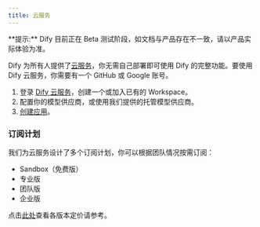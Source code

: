 ```yaml
---
title: 云服务
---
```


<Info>
**提示:** Dify 目前正在 Beta 测试阶段，如文档与产品存在不一致，请以产品实际体验为准。
</Info>

Dify 为所有人提供了[云服务](http://cloud.dify.ai)，你无需自己部署即可使用 Dify 的完整功能。要使用 Dify 云服务，你需要有一个 GitHub 或 Google 账号。

1. 登录 [Dify 云服务](https://cloud.dify.ai)，创建一个或加入已有的 Workspace。
2. 配置你的模型供应商，或使用我们提供的托管模型供应商。
3. [创建应用](../guides/application-orchestrate/creating-an-application)。

### 订阅计划

我们为云服务设计了多个订阅计划，你可以根据团队情况按需订阅：

* Sandbox（免费版）
* 专业版
* 团队版
* 企业版

点击[此处](https://dify.ai/pricing)查看各版本定价请参考。

